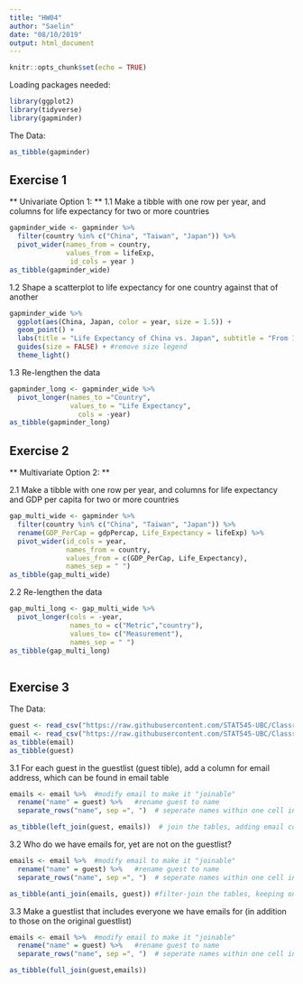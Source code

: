 ```yaml
---
title: "HW04"
author: "Saelin"
date: "08/10/2019"
output: html_document
---
```


```r
knitr::opts_chunk$set(echo = TRUE)
```

Loading packages needed:
```r
library(ggplot2)
library(tidyverse)
library(gapminder)
```

The Data:
```r
as_tibble(gapminder)
```
## Exercise 1

** Univariate Option 1: **
1.1 Make a tibble with one row per year, and columns for life expectancy for two or more countries

```r
gapminder_wide <- gapminder %>%
  filter(country %in% c("China", "Taiwan", "Japan")) %>%
  pivot_wider(names_from = country,
              values_from = lifeExp,
               id_cols = year )
as_tibble(gapminder_wide)
```

1.2 Shape a scatterplot to life expectancy for one country against that of another
```r
gapminder_wide %>%
  ggplot(aes(China, Japan, color = year, size = 1.5)) +
  geom_point() +
  labs(title = "Life Expectancy of China vs. Japan", subtitle = "From 1952 to 2007", color = "Year") +
  guides(size = FALSE) + #remove size legend
  theme_light()
```

1.3 Re-lengthen the data
```r
gapminder_long <- gapminder_wide %>%
  pivot_longer(names_to ="Country",
               values_to = "Life Expectancy", 
                 cols = -year) 
as_tibble(gapminder_long)
```

## Exercise 2

** Multivariate Option 2: **

2.1 Make a tibble with one row per year, and columns for life expectancy and GDP per capita for two or more countries
```r
gap_multi_wide <- gapminder %>%
  filter(country %in% c("China", "Taiwan", "Japan")) %>%
  rename(GDP_PerCap = gdpPercap, Life_Expectancy = lifeExp) %>%
  pivot_wider(id_cols = year,
              names_from = country,
              values_from = c(GDP_PerCap, Life_Expectancy), 
              names_sep = " ")
as_tibble(gap_multi_wide)
```

2.2 Re-lengthen the data
```r
gap_multi_long <- gap_multi_wide %>%
  pivot_longer(cols = -year,
               names_to = c("Metric","country"), 
               values_to= c("Measurement"),
               names_sep = " ")
as_tibble(gap_multi_long)
  
```


## Exercise 3

The Data:
```r
guest <- read_csv("https://raw.githubusercontent.com/STAT545-UBC/Classroom/master/data/wedding/attend.csv")
email <- read_csv("https://raw.githubusercontent.com/STAT545-UBC/Classroom/master/data/wedding/emails.csv")
as_tibble(email)
as_tibble(guest)
```

3.1 For each guest in the guestlist (guest tible), add a column for email address, which can be found in email table

```r
emails <- email %>%  #modify email to make it "joinable"
  rename("name" = guest) %>%   #rename guest to name 
  separate_rows("name", sep =", ")  # seperate names within one cell into separate rows

as_tibble(left_join(guest, emails))  # join the tables, adding email column to guest

```

3.2 Who do we have emails for, yet are not on the guestlist?

```r
emails <- email %>%  #modify email to make it "joinable"
  rename("name" = guest) %>%   #rename guest to name 
  separate_rows("name", sep =", ")  # seperate names within one cell into separate rows

as_tibble(anti_join(emails, guest)) #filter-join the tables, keeping only rows in emails that aren't in guest

```


3.3 Make a guestlist that includes everyone we have emails for (in addition to those on the original guestlist)
```r
emails <- email %>%  #modify email to make it "joinable"
  rename("name" = guest) %>%   #rename guest to name 
  separate_rows("name", sep =", ")  # seperate names within one cell into separate rows

as_tibble(full_join(guest,emails))


```



